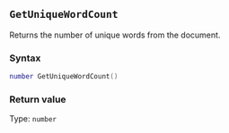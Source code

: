 ::: {.minipage data-latex="{\textwidth}"}
## `GetUniqueWordCount`

Returns the number of unique words from the document.

### Syntax {-}

``` .lua
number GetUniqueWordCount()
```

### Return value {-}

Type: `number`
:::
